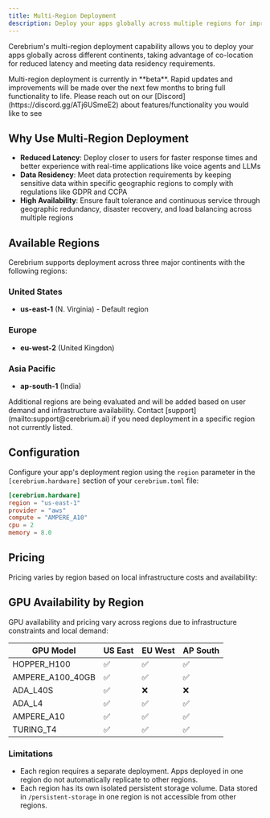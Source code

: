 ```yaml
---
title: Multi-Region Deployment
description: Deploy your apps globally across multiple regions for improved latency and data residency compliance
---
```


Cerebrium's multi-region deployment capability allows you to deploy your apps globally across different continents, taking advantage of co-location for reduced latency and meeting data residency requirements.

<Warning>
  Multi-region deployment is currently in **beta**. Rapid updates and
  improvements will be made over the next few months to bring full functionality
  to life. Please reach out on our [Discord](https://discord.gg/ATj6USmeE2)
  about features/functionality you would like to see
</Warning>

## Why Use Multi-Region Deployment

- **Reduced Latency**: Deploy closer to users for faster response times and better experience with real-time applications like voice agents and LLMs
- **Data Residency**: Meet data protection requirements by keeping sensitive data within specific geographic regions to comply with regulations like GDPR and CCPA
- **High Availability**: Ensure fault tolerance and continuous service through geographic redundancy, disaster recovery, and load balancing across multiple regions

## Available Regions

Cerebrium supports deployment across three major continents with the following regions:

### United States

- **us-east-1** (N. Virginia) - Default region

### Europe

- **eu-west-2** (United Kingdon)

### Asia Pacific

- **ap-south-1** (India)

<Info>
  Additional regions are being evaluated and will be added based on user demand
  and infrastructure availability. Contact
  [support](mailto:support@cerebrium.ai) if you need deployment in a specific
  region not currently listed.
</Info>

## Configuration

Configure your app's deployment region using the `region` parameter in the `[cerebrium.hardware]` section of your `cerebrium.toml` file:

```toml
[cerebrium.hardware]
region = "us-east-1"
provider = "aws"
compute = "AMPERE_A10"
cpu = 2
memory = 8.0
```

## Pricing

Pricing varies by region based on local infrastructure costs and availability:

## GPU Availability by Region

GPU availability and pricing vary across regions due to infrastructure constraints and local demand:

| GPU Model        | US East | EU West | AP South |
| ---------------- | ------- | ------- | -------- |
| HOPPER_H100      | ✅      | ✅      | ✅       |
| AMPERE_A100_40GB | ✅      | ✅      | ✅       |
| ADA_L40S         | ✅      | ❌      | ❌       |
| ADA_L4           | ✅      | ✅      | ✅       |
| AMPERE_A10       | ✅      | ✅      | ✅       |
| TURING_T4        | ✅      | ✅      | ✅       |

### Limitations

- Each region requires a separate deployment. Apps deployed in one region do not automatically replicate to other regions.
- Each region has its own isolated persistent storage volume. Data stored in `/persistent-storage` in one region is not accessible
  from other regions.
